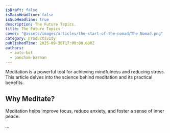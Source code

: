 ```yaml
---
isDraft: false
isMainHeadline: false
isSubHeadline: true
description: The Future Topics.
title: The Future Topics
cover: "@assets/images/articles/the-start-of-the-nomad/The Nomad.png"
category: productivity
publishedTime: 2025-09-30T17:00:00.000Z
authors:
  - auto-bot
  - pancham-barman
---
```


Meditation is a powerful tool for achieving mindfulness and reducing stress. This article delves into the science behind meditation and its practical benefits.

## Why Meditate?

Meditation helps improve focus, reduce anxiety, and foster a sense of inner peace.

...

